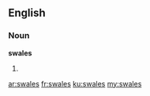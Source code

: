 ==English==

===Noun===
'''swales'''

# {{plural of|swale}}

[[ar:swales]]
[[fr:swales]]
[[ku:swales]]
[[my:swales]]
